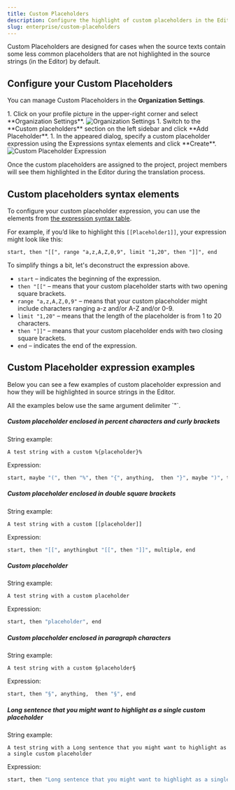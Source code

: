 ```yaml
---
title: Custom Placeholders
description: Configure the highlight of custom placeholders in the Editor
slug: enterprise/custom-placeholders
---
```



Custom Placeholders are designed for cases when the source texts contain some less common placeholders that are not highlighted in the source strings (in the Editor) by default.

## Configure your Custom Placeholders

You can manage Custom Placeholders in the **Organization Settings**.

<Steps>
  1. Click on your profile picture in the upper-right corner and select **Organization Settings**. <Image src={organizationSettingsMenuItem} alt="Organization Settings" />
  1. Switch to the **Custom placeholders** section on the left sidebar and click **Add Placeholder**.
  1. In the appeared dialog, specify a custom placeholder expression using the Expressions syntax elements and click **Create**. <Image src={customPlaceholderExpression} alt="Custom Placeholder Expression" class="width-xl" />
</Steps>

<LinkCard
  title="Assign Custom Placeholder to the Project"
  href="/enterprise/project-settings/import/#assign-custom-placeholder"
/>

Once the custom placeholders are assigned to the project, project members will see them highlighted in the Editor during the translation process.

## Custom placeholders syntax elements

To configure your custom placeholder expression, you can use the elements from [the expression syntax table](/enterprise/expression-syntax-elements/).

For example, if you’d like to highlight this `[[Placeholder1]]`, your expression might look like this:

```
start, then "[[", range "a,z,A,Z,0,9", limit "1,20", then "]]", end
```

To simplify things a bit, let's deconstruct the expression above.

- `start` &ndash; indicates the beginning of the expression.
- `then "[["` &ndash; means that your custom placeholder starts with two opening square brackets.
- `range "a,z,A,Z,0,9"` &ndash; means that your custom placeholder might include characters ranging a-z and/or A-Z and/or 0-9.
- `limit "1,20"` &ndash; means that the length of the placeholder is from 1 to 20 characters.
- `then "]]"` &ndash; means that your custom placeholder ends with two closing square brackets.
- `end` &ndash; indicates the end of the expression.

<CardGrid>
  <LinkCard
    title="Verbal Tester"
    description="Create, check and edit verbal expressions in Crowdin project with Verbal Tester application"
    href="https://store.crowdin.com/verbal-tester"
    target="_blank"
  />
  <LinkCard
    title="Try Verbal Expressions GPT"
    description="Helps with Verbal Expressions development in Crowdin."
    href="https://chat.openai.com/g/g-NdFRRXHwm-crowdin-verbal-expressions-maker"
    target="_blank"
  />
</CardGrid>

## Custom Placeholder expression examples

Below you can see a few examples of custom placeholder expression and how they will be highlighted in source strings in the Editor.

<Aside>
  All the examples below use the same argument delimiter `"`.
</Aside>

##### Custom placeholder enclosed in percent characters and curly brackets

String example:

```
A test string with a custom %{placeholder}%
```

Expression:

```graphql
start, maybe "(", then "%", then "{", anything,  then "}", maybe ")", then "%", end
```

##### Custom placeholder enclosed in double square brackets

String example:

```
A test string with a custom [[placeholder]]
```

Expression:

```graphql
start, then "[[", anythingbut "[[", then "]]", multiple, end
```

##### Custom placeholder

String example:

```
A test string with a custom placeholder
```

Expression:

```graphql
start, then "placeholder", end
```

##### Custom placeholder enclosed in paragraph characters

String example:

```
A test string with a custom §placeholder§
```

Expression:

```graphql
start, then "§", anything,  then "§", end
```

##### Long sentence that you might want to highlight as a single custom placeholder

String example:

```text wrap
A test string with a Long sentence that you might want to highlight as a single custom placeholder
```

Expression:

```graphql wrap
start, then "Long sentence that you might want to highlight as a single custom placeholder"
```
